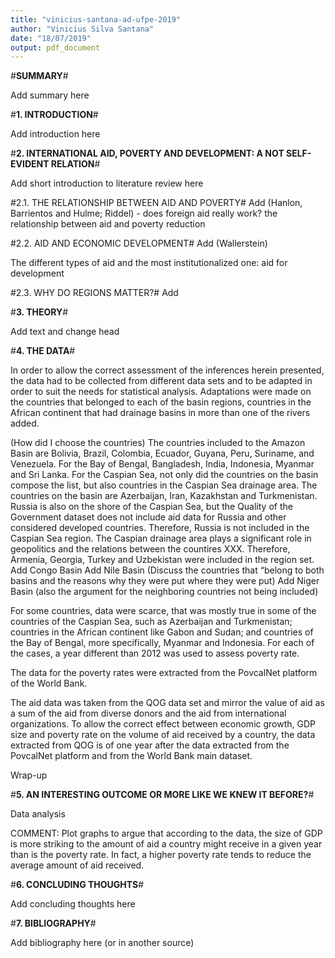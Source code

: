 ---
title: "vinicius-santana-ad-ufpe-2019"
author: "Vinicius Silva Santana"
date: "18/07/2019"
output: pdf_document
---

#**SUMMARY**#

Add summary here

#**1. INTRODUCTION**#

Add introduction here

#**2. INTERNATIONAL AID, POVERTY AND DEVELOPMENT: A NOT SELF-EVIDENT RELATION**#

Add short introduction to literature review here

#2.1. THE RELATIONSHIP BETWEEN AID AND POVERTY#
Add (Hanlon, Barrientos and Hulme; Riddel) - does foreign aid really work? the relationship between aid and poverty reduction

#2.2. AID AND ECONOMIC DEVELOPMENT#
Add (Wallerstein)

The different types of aid and the most institutionalized one: aid for development

#2.3. WHY DO REGIONS MATTER?#
Add

#**3. THEORY**#

Add text and change head

#**4. THE DATA**#

In order to allow the correct assessment of the inferences herein presented, the data had to be collected from different data sets and to be adapted in order to suit the needs for statistical analysis. Adaptations were made on the countries that belonged to each of the basin regions, countries in the African continent that had drainage basins in more than one of the rivers added.

(How did I choose the countries)
The countries included to the Amazon Basin are Bolivia, Brazil, Colombia, Ecuador, Guyana, Peru, Suriname, and Venezuela. For the Bay of Bengal, Bangladesh, India, Indonesia, Myanmar and Sri Lanka. For the Caspian Sea, not only did the countries on the basin compose the list, but also countries in the Caspian Sea drainage area. The countries on the basin are Azerbaijan, Iran, Kazakhstan and Turkmenistan. Russia is also on the shore of the Caspian Sea, but the Quality of the Government dataset does not include aid data for Russia and other considered developed countries. Therefore, Russia is not included in the Caspian Sea region. The Caspian drainage area plays a significant role in geopolitics and the relations between the countires XXX. Therefore, Armenia, Georgia, Turkey and Uzbekistan were included in the region set. 
Add Congo Basin
Add Nile Basin (Discuss the countries that "belong to both basins and the reasons why they were put where they were put)
Add Niger Basin (also the argument for the neighboring countries not being included)


For some countries, data were scarce, that was mostly true in some of the countries of the Caspian Sea, such as Azerbaijan and Turkmenistan; countries in the African continent like Gabon and Sudan; and countries of the Bay of Bengal, more specifically, Myanmar and Indonesia. For each of the cases, a year different than 2012 was used to assess poverty rate.

The data for the poverty rates were extracted from the PovcalNet platform of the World Bank.

The aid data was taken from the QOG data set and mirror the value of aid as a sum of the aid from diverse donors and the aid from international organizations. To allow the correct effect between economic growth, GDP size and poverty rate on the volume of aid received by a country, the data extracted from QOG is of one year after the data extracted from the PovcalNet platform and from the World Bank main dataset.

Wrap-up 

#**5. AN INTERESTING OUTCOME OR MORE LIKE WE KNEW IT BEFORE?**#

Data analysis

COMMENT: Plot graphs to argue that according to the data, the size of GDP is more striking to the amount of aid a country might receive in a given year than is the poverty rate. In fact, a higher poverty rate tends to reduce the average amount of aid received.

#**6. CONCLUDING THOUGHTS**#

Add concluding thoughts here

#**7. BIBLIOGRAPHY**#

Add bibliography here (or in another source)